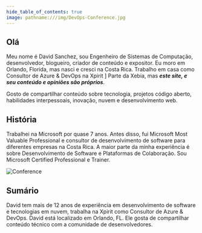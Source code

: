 ```yaml
---
hide_table_of_contents: true
image: pathname:///img/DevOps-Conference.jpg
---
```


## Olá

Meu nome é David Sanchez, sou Engenheiro de Sistemas de Computação, desenvolvedor, blogueiro, criador de conteúdo e expositor. Eu moro em Orlando, Florida, mas nasci e cresci na Costa Rica. Trabalho em casa como Consultor de Azure & DevOps na Xpirit ] Parte da Xebia, mas ***este site, e seu conteúdo e opiniões são próprios***. 

Gosto de compartilhar conteúdo sobre tecnologia, projetos código aberto, habilidades interpessoais, inovação, nuvem e desenvolvimento web.

## História

Trabalhei na Microsoft por quase 7 anos. Antes disso, fui Microsoft Most Valuable Professional e consultor de desenvolvimento de software para diferentes empresas na Costa Rica. A maior parte da minha experiência é sobre Desenvolvimento de Software e Plataformas de Colaboração. Sou Microsoft Certified Professional e Trainer.

![Conference](pathname:///img/DevOps-Conference.jpg)

## Sumário

David tem mais de 12 anos de experiência em desenvolvimento de software e tecnologias em nuvem, trabalha na Xpirit como Consultor de Azure & DevOps. David está localizado em Orlando, FL. Ele gosta de compartilhar conteúdo técnico com a comunidade de desenvolvedores.